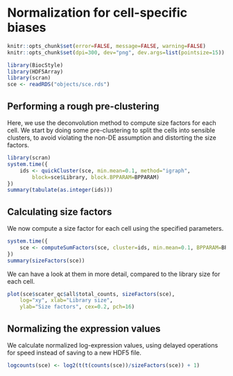 # Normalization for cell-specific biases

```r
knitr::opts_chunk$set(error=FALSE, message=FALSE, warning=FALSE)
knitr::opts_chunk$set(dpi=300, dev="png", dev.args=list(pointsize=15))
```

```r
library(BiocStyle)
library(HDF5Array)
library(scran)
sce <- readRDS("objects/sce.rds")
```

## Performing a rough pre-clustering

Here, we use the deconvolution method to compute size factors for each cell.
We start by doing some pre-clustering to split the cells into sensible clusters, to avoid violating the non-DE assumption and distorting the size factors.

```r
library(scran)
system.time({
    ids <- quickCluster(sce, min.mean=0.1, method="igraph",
        block=sce$Library, block.BPPARAM=BPPARAM)
})
summary(tabulate(as.integer(ids)))
```

## Calculating size factors

We now compute a size factor for each cell using the specified parameters.

```r
system.time({
    sce <- computeSumFactors(sce, cluster=ids, min.mean=0.1, BPPARAM=BPPARAM)
})
summary(sizeFactors(sce))
```

We can have a look at them in more detail, compared to the library size for each cell.

```r
plot(sce$scater_qc$all$total_counts, sizeFactors(sce), 
    log="xy", xlab="Library size", 
    ylab="Size factors", cex=0.2, pch=16)
```

## Normalizing the expression values 

We calculate normalized log-expression values, using delayed operations for speed instead of saving to a new HDF5 file.

```r
logcounts(sce) <- log2(t(t(counts(sce))/sizeFactors(sce)) + 1)
```

<!--
```r
# Saving the new object as well.
saveRDS(file="objects/sce.rds", sce)
```
-->
